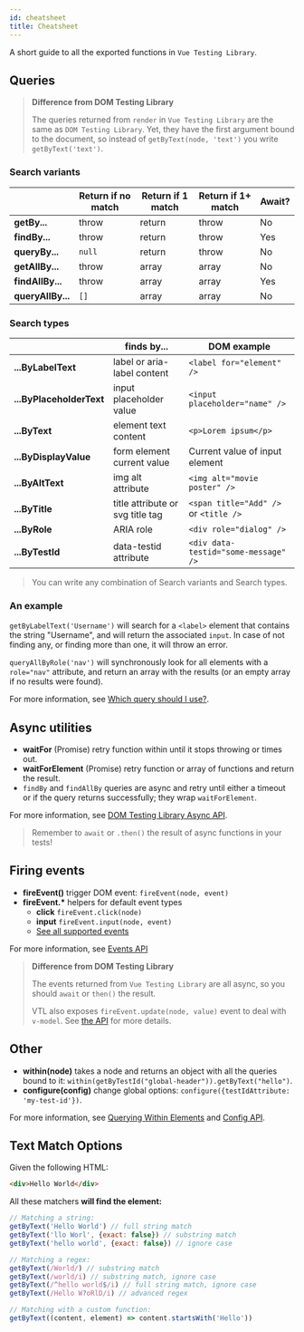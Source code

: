 ```yaml
---
id: cheatsheet
title: Cheatsheet
---
```


A short guide to all the exported functions in `Vue Testing Library`.

## Queries

> **Difference from DOM Testing Library**
> 
> The queries returned from `render` in `Vue Testing Library` are the same as `DOM Testing Library`. Yet, they have the first argument bound to the document, so instead of `getByText(node, 'text')` you write `getByText('text')`.

### Search variants

|                   | Return if no match | Return if 1 match | Return if 1+ match | Await? |
| ----------------- | ------------------ | ----------------- | ------------------ | ------ |
| **getBy...**      | throw              | return            | throw              | No     |
| **findBy...**     | throw              | return            | throw              | Yes    |
| **queryBy...**    | `null`             | return            | throw              | No     |
| **getAllBy...**   | throw              | array             | array              | No     |
| **findAllBy...**  | throw              | array             | array              | Yes    |
| **queryAllBy...** | `[]`               | array             | array              | No     |

### Search types

|                          | finds by...                      | DOM example                                       |
| ------------------------ | -------------------------------- | ------------------------------------------------- |
| **...ByLabelText**       | label or aria-label content      | `<label for="element" />`                   |
| **...ByPlaceholderText** | input placeholder value          | `<input placeholder="name" />`              |
| **...ByText**            | element text content             | `<p>Lorem ipsum</p>`                  |
| **...ByDisplayValue**    | form element current value       | Current value of input element                    |
| **...ByAltText**         | img alt attribute                | `<img alt="movie poster" />`                |
| **...ByTitle**           | title attribute or svg title tag | `<span title="Add" />` or `<title />` |
| **...ByRole**            | ARIA role                        | `<div role="dialog" />`                     |
| **...ByTestId**          | data-testid attribute            | `<div data-testid="some-message" />`        |

> You can write any combination of Search variants and Search types.

### An example

`getByLabelText('Username')` will search for a `<label>` element that contains the string "Username", and will return the associated `input`. In case of not finding any, or finding more than one, it will throw an error.

`queryAllByRole('nav')` will synchronously look for all elements with a `role="nav"` attribute, and return an array with the results (or an empty array if no results were found).

For more information, see [Which query should I use?](queries/about.mdx#priority).

## Async utilities

- **waitFor** (Promise) retry function within until it stops throwing or times out.
- **waitForElement** (Promise) retry function or array of functions and return the result.
- `findBy` and `findAllBy` queries are async and retry until either a timeout or if the query returns successfully; they wrap `waitForElement`.

For more information, see [DOM Testing Library Async API](dom-testing-library/api-async.mdx).

> Remember to `await` or `.then()` the result of async functions in your tests!

## Firing events

- **fireEvent()** trigger DOM event: `fireEvent(node, event)`
- **fireEvent.\*** helpers for default event types
  - **click** `fireEvent.click(node)`
  - **input** `fireEvent.input(node, event)`
  - [See all supported events](https://github.com/testing-library/dom-testing-library/blob/master/src/event-map.js)

For more information, see [Events API](dom-testing-library/api-events.mdx)

> **Difference from DOM Testing Library**
> 
> The events returned from `Vue Testing Library` are all async, so you should `await` or `then()` the result.
> 
> VTL also exposes `fireEvent.update(node, value)` event to deal with `v-model`. See [the API](vue-testing-library/api.mdx#updateelem-value) for more details.

## Other

- **within(node)** takes a node and returns an object with all the queries bound to it: `within(getByTestId("global-header")).getByText("hello")`.
- **configure(config)** change global options: `configure({testIdAttribute: 'my-test-id'})`.

For more information, see [Querying Within Elements](dom-testing-library/api-within.mdx) and [Config API](dom-testing-library/api-configuration.mdx).

## Text Match Options

Given the following HTML:

```html
<div>Hello World</div>
```

All these matchers **will find the element:**

```javascript
// Matching a string:
getByText('Hello World') // full string match
getByText('llo Worl', {exact: false}) // substring match
getByText('hello world', {exact: false}) // ignore case

// Matching a regex:
getByText(/World/) // substring match
getByText(/world/i) // substring match, ignore case
getByText(/^hello world$/i) // full string match, ignore case
getByText(/Hello W?oRlD/i) // advanced regex

// Matching with a custom function:
getByText((content, element) => content.startsWith('Hello'))
```
